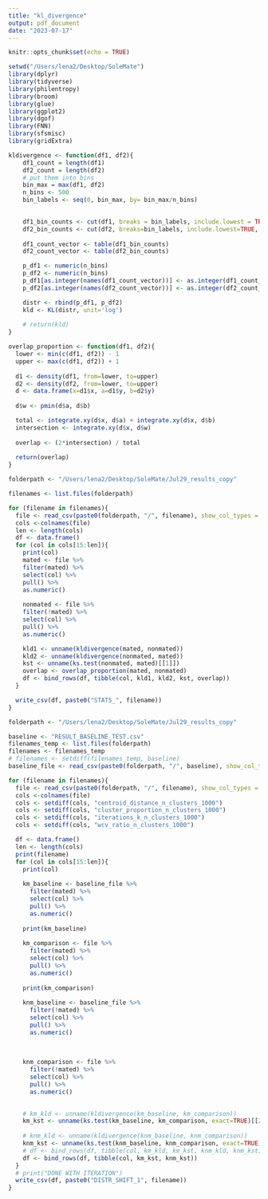 ```yaml
---
title: "kl_divergence"
output: pdf_document
date: "2023-07-17"
---
```


```r
knitr::opts_chunk$set(echo = TRUE)
```

```r
setwd("/Users/lena2/Desktop/SoleMate")
library(dplyr)
library(tidyverse)
library(philentropy)
library(broom)
library(glue)
library(ggplot2)
library(dgof)
library(FNN)
library(sfsmisc)
library(gridExtra)
```

```r
kldivergence <- function(df1, df2){
    df1_count = length(df1)
    df2_count = length(df2)
    # put them into bins
    bin_max = max(df1, df2)
    n_bins <- 500
    bin_labels <- seq(0, bin_max, by= bin_max/n_bins)
    

    df1_bin_counts <- cut(df1, breaks = bin_labels, include.lowest = TRUE, labels = FALSE)
    df2_bin_counts <- cut(df2, breaks=bin_labels, include.lowest=TRUE, labels=FALSE)
    
    df1_count_vector <- table(df1_bin_counts)
    df2_count_vector <- table(df2_bin_counts)

    p_df1 <- numeric(n_bins)
    p_df2 <- numeric(n_bins)
    p_df1[as.integer(names(df1_count_vector))] <- as.integer(df1_count_vector)/df1_count
    p_df2[as.integer(names(df2_count_vector))] <- as.integer(df2_count_vector)/df2_count

    distr <- rbind(p_df1, p_df2)
    kld <- KL(distr, unit='log')
    
    # return(kld)
}
```

```r
overlap_proportion <- function(df1, df2){
  lower <- min(c(df1, df2)) - 1 
  upper <- max(c(df1, df2)) + 1
  
  d1 <- density(df1, from=lower, to=upper)
  d2 <- density(df2, from=lower, to=upper)
  d <- data.frame(x=d1$x, a=d1$y, b=d2$y)
  
  d$w <- pmin(d$a, d$b)

  total <- integrate.xy(d$x, d$a) + integrate.xy(d$x, d$b)
  intersection <- integrate.xy(d$x, d$w)
  
  overlap <- (2*intersection) / total
  
  return(overlap)
}
```


```r
folderpath <- "/Users/lena2/Desktop/SoleMate/Jul29_results_copy"

filenames <- list.files(folderpath)

for (filename in filenames){
  file <- read_csv(paste0(folderpath, "/", filename), show_col_types = FALSE)
  cols <-colnames(file)
  len <- length(cols)
  df <- data.frame()
  for (col in cols[15:len]){
    print(col)
    mated <- file %>%
    filter(mated) %>%
    select(col) %>%
    pull() %>%
    as.numeric()
    
    nonmated <- file %>%
    filter(!mated) %>%
    select(col) %>%
    pull() %>%
    as.numeric()

    kld1 <- unname(kldivergence(mated, nonmated))
    kld2 <- unname(kldivergence(nonmated, mated))
    kst <- unname(ks.test(nonmated, mated)[[1]])
    overlap <- overlap_proportion(mated, nonmated)
    df <- bind_rows(df, tibble(col, kld1, kld2, kst, overlap))
  }

  write_csv(df, paste0("STATS_", filename))
}

```

```r
folderpath <- "/Users/lena2/Desktop/SoleMate/Jul29_results_copy"

baseline <- "RESULT_BASELINE_TEST.csv"
filenames_temp <- list.files(folderpath)
filenames <- filenames_temp
# filenames <- setdiff(filenames_temp, baseline)
baseline_file <- read_csv(paste0(folderpath, "/", baseline), show_col_types = FALSE)

for (filename in filenames){
  file <- read_csv(paste0(folderpath, "/", filename), show_col_types = FALSE)
  cols <-colnames(file)
  cols <- setdiff(cols, "centroid_distance_n_clusters_1000")
  cols <- setdiff(cols, "cluster_proportion_n_clusters_1000")
  cols <- setdiff(cols, "iterations_k_n_clusters_1000")
  cols <- setdiff(cols, "wcv_ratio_n_clusters_1000")

  df <- data.frame()
  len <- length(cols)
  print(filename)
  for (col in cols[15:len]){
    print(col)
    
    km_baseline <- baseline_file %>%
      filter(mated) %>%
      select(col) %>%
      pull() %>%
      as.numeric()
    
    print(km_baseline)
    
    km_comparison <- file %>%
      filter(mated) %>%
      select(col) %>%
      pull() %>%
      as.numeric()
    
    print(km_comparison)
    
    knm_baseline <- baseline_file %>%
      filter(!mated) %>%
      select(col) %>%
      pull() %>%
      as.numeric()
    
     
  
    knm_comparison <- file %>%
      filter(!mated) %>%
      select(col) %>%
      pull() %>%
      as.numeric()

    
    # km_kld <- unname(kldivergence(km_baseline, km_comparison))
    km_kst <- unname(ks.test(km_baseline, km_comparison, exact=TRUE)[[2]])
    
    # knm_kld <- unname(kldivergence(knm_baseline, knm_comparison))
    knm_kst <- unname(ks.test(knm_baseline, knm_comparison, exact=TRUE)[[2]])
    # df <- bind_rows(df, tibble(col, km_kld, km_kst, knm_kld, knm_kst))
    df <- bind_rows(df, tibble(col, km_kst, knm_kst))
  }
  # print("DONE WITH ITERATION")
  write_csv(df, paste0("DISTR_SHIFT_1", filename))
}

```



